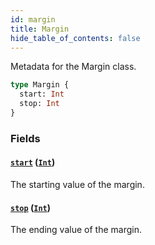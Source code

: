 ```yaml
---
id: margin
title: Margin
hide_table_of_contents: false
---
```


Metadata for the Margin class.

```graphql
type Margin {
  start: Int
  stop: Int
}
```

### Fields

#### [`start`](#) ([`Int`](../../../developer/api-reference/scalars/int))

The starting value of the margin.

#### [`stop`](#) ([`Int`](../../../developer/api-reference/scalars/int))

The ending value of the margin.
